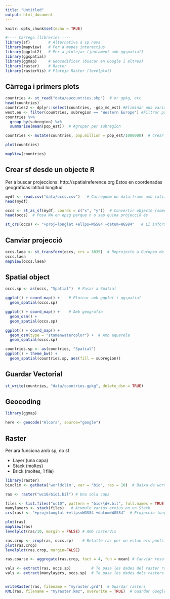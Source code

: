 ```yaml
---
title: "Untitled"
output: html_document
---
```


```r
knitr::opts_chunk$set(echo = TRUE)
```


```r
#---- Carrega llibreries ----
library(sf)        # Alternativa a sp nova
library(mapview)   # Per a mapes interactius
library(ggplot2)   # Per a plotejar (juntament amb ggspatial)
library(ggspatial)
library(ggmap)     # Geocodificar (buscar en Google i altres)
library(raster)    # Raster
library(rasterVis) # Ploteja Raster (levelplot)
```


## Càrrega i primers plots

```r
countries <- st_read("data/eucountries.shp")  # or gpkg, etc
head(countries)
countries2 <- dplyr::select(countries, -gdp_md_est) #Eliminar una variable (dplyr)
west.eu <- filter(countries, subregion == "Western Europe") #Filtrar part
countries %>%
  group_by(subregion) %>%
  summarise(mean(pop_est))  # Agrupar per subregion

countries <- mutate(countries, pop.million = pop_est/1000000)  # Crear nuevas columnas

plot(countries) 

mapView(countries)   
```


## Crear sf desde un objecte R

Per a buscar projeccions: http://spatialreference.org
Estos en coordenadas geográficas latitud longitud

```r
mydf <- read.csv("data/occs.csv")   # Carreguem un data.frame amb latitud i longitud
head(mydf)

occs <- st_as_sf(mydf, coords = c("x", "y"))  # Convertir objecte (something) a sf
head(occs)  # Posa NA en epsg perque n o sap quina projecció és

st_crs(occs) <- "+proj=longlat +ellps=WGS84 +datum=WGS84"   # Li informem de la projecció. Jum...
```


## Canviar projecció

```r
occs.laea <- st_transform(occs, crs = 3035)  # Reprojecte a Europea de Referència 
occs.laea
mapView(occs.laea)
```


## Spatial object

```r
occs.sp <- as(occs, "Spatial")  # Pasar a Spatial

ggplot() + coord_map() +    # Plotear amb ggplot i ggspatial
  geom_spatial(occs.sp) 

ggplot() + coord_map() +    # Amb geografia
  geom_osm() +
  geom_spatial(occs.sp)

ggplot() + coord_map() +
  geom_osm(type = "stamenwatercolor") +  # Amb aquarela
  geom_spatial(occs.sp)

countries.sp <- as(countries, "Spatial")
ggplot() + theme_bw() +
  geom_spatial(countries.sp, aes(fill = subregion))

```





## Guardar Vectorial


```r
st_write(countries, "data/countries.gpkg", delete_dsn = TRUE)
```


## Geocoding

```r
library(ggmap)

here <- geocode("Alcora", source="google")

```





## Raster

Per ara funciona amb sp, no sf

- Layer (una capa)
- Stack (moltes)
- Brick (moltes, 1 file)


```r
library(raster)
bioclim <- getData('worldclim', var = "bio", res = 10)  # Baixa de wordclim (una pàgina web). Mirar Barcelona supercomputing per a clima amb temporal

ras <- raster("wc10/bio1.bil") # Una sola capa

files <- list.files("wc10", pattern = "bio\\d+.bil", full.names = TRUE)                        # Carregue varios arxius
manylayers <- stack(files)   # Acumule varios arxius en un Stack
crs(ras) <- "+proj=longlat +ellps=WGS84 +datum=WGS84"  # Projeccio long latit més extés

plot(ras)
mapView(ras)
levelplot(ras/10, margin = FALSE) # Amb rasterVis

ras.crop <- crop(ras, occs.sp)    # Retalle ras per on estan els punts de occs.sp (sols funciona amb sp, no amb sf, crec, per ara)
plot(ras.crop)
levelplot(ras.crop, margin=FALSE)

ras.coarse <- aggregate(ras.crop, fact = 4, fun = mean) # Canviar resolució

vals <- extract(ras, occs.sp)         # Te pasa les dades del raster ras als punts de occs.sp
vals <- extract(manylayers, occs.sp)  # Te pasa les dades dels rasters ras als punts de occs.sp


writeRaster(ras, filename = "myraster.grd")  # Guardar rasters
KML(ras, filename = "myraster.kmz", overwrite = TRUE)  # Guardar Google Earth

```


